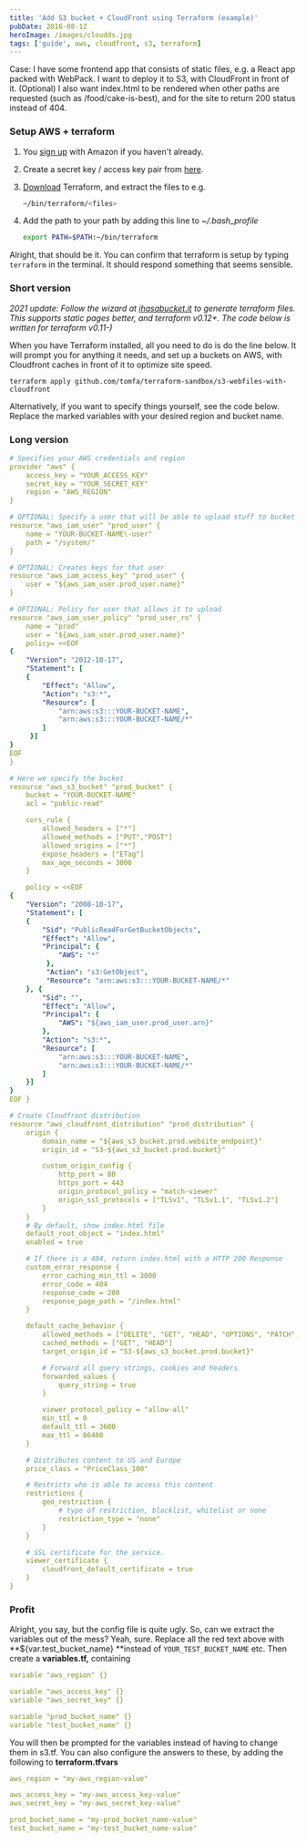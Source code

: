 ```yaml
---
title: 'Add S3 bucket + CloudFront using Terraform (example)'
pubDate: 2016-08-12
heroImage: /images/cloudds.jpg
tags: ['guide', aws, cloudfront, s3, terraform]
---
```


Case: I have some frontend app that consists of static files, e.g. a React app packed with WebPack. I want to deploy it to S3, with CloudFront in front of it. (Optional) I also want index.html to be rendered when other paths are requested (such as /food/cake-is-best), and for the site to return 200 status instead of 404.

### Setup AWS + terraform

1.  You [sign up](http://aws.amazon.com/s3/) with Amazon if you haven't already.

2.  Create a secret key / access key pair from [here](https://console.aws.amazon.com/iam/home?#security_credential).

3.  [Download](https://terraform.io/downloads.html) Terraform, and extract the files to e.g.
    ```bash
    ~/bin/terraform/<files>
    ```
4.  Add the path to your path by adding this line to _~/.bash_profile_
    ```bash
    export PATH=$PATH:~/bin/terraform
    ```

Alright, that should be it. You can confirm that terraform is setup by typing `terraform` in the terminal. It should respond something that seems sensible.

### Short version

_2021 update: Follow the wizard at [ihasabucket.it](https://ihasabucket.it/) to generate terraform files. This supports static pages better, and terraform v0.12+. The code below is written for terraform v0.11-)_

When you have Terraform installed, all you need to do is do the line below. It will prompt you for anything it needs, and set up a buckets on AWS, with Cloudfront caches in front of it to optimize site speed.

```
terraform apply github.com/tomfa/terraform-sandbox/s3-webfiles-with-cloudfront
```

Alternatively, if you want to specify things yourself, see the code below. Replace the marked variables with your desired region and bucket name.

### Long version

```yaml
# Specifies your AWS credentials and region
provider "aws" {
    access_key = "YOUR_ACCESS_KEY"
    secret_key = "YOUR_SECRET_KEY"
    region = "AWS_REGION"
}

# OPTIONAL: Specify a user that will be able to upload stuff to bucket
resource "aws_iam_user" "prod_user" {
    name = "YOUR-BUCKET-NAME\-user"
    path = "/system/"
}

# OPTIONAL: Creates keys for that user
resource "aws_iam_access_key" "prod_user" {
    user = "${aws_iam_user.prod_user.name}"
}

# OPTIONAL: Policy for user that allows it to upload
resource "aws_iam_user_policy" "prod_user_ro" {
    name = "prod"
    user = "${aws_iam_user.prod_user.name}"
    policy= <<EOF
{
    "Version": "2012-10-17",
    "Statement": [
    {
        "Effect": "Allow",
        "Action": "s3:*",
        "Resource": [
            "arn:aws:s3:::YOUR-BUCKET-NAME",
            "arn:aws:s3:::YOUR-BUCKET-NAME/*"
        ]
     }]
}
EOF
}

# Here we specify the bucket
resource "aws_s3_bucket" "prod_bucket" {
    bucket = "YOUR-BUCKET-NAME"
    acl = "public-read"

    cors_rule {
        allowed_headers = ["*"]
        allowed_methods = ["PUT","POST"]
        allowed_origins = ["*"]
        expose_headers = ["ETag"]
        max_age_seconds = 3000
    }

    policy = <<EOF
{
    "Version": "2008-10-17",
    "Statement": [
    {
        "Sid": "PublicReadForGetBucketObjects",
        "Effect": "Allow",
        "Principal": {
            "AWS": "*"
         },
         "Action": "s3:GetObject",
         "Resource": "arn:aws:s3:::YOUR-BUCKET-NAME/*"
    }, {
        "Sid": "",
        "Effect": "Allow",
        "Principal": {
            "AWS": "${aws_iam_user.prod_user.arn}"
        },
        "Action": "s3:*",
        "Resource": [
            "arn:aws:s3:::YOUR-BUCKET-NAME",
            "arn:aws:s3:::YOUR-BUCKET-NAME/*"
        ]
    }]
}
EOF }

# Create Cloudfront distribution
resource "aws_cloudfront_distribution" "prod_distribution" {
    origin {
        domain_name = "${aws_s3_bucket.prod.website_endpoint}"
        origin_id = "S3-${aws_s3_bucket.prod.bucket}"

        custom_origin_config {
            http_port = 80
            https_port = 443
            origin_protocol_policy = "match-viewer"
            origin_ssl_protocols = ["TLSv1", "TLSv1.1", "TLSv1.2"]
        }
    }
    # By default, show index.html file
    default_root_object = "index.html"
    enabled = true

    # If there is a 404, return index.html with a HTTP 200 Response
    custom_error_response {
        error_caching_min_ttl = 3000
        error_code = 404
        response_code = 200
        response_page_path = "/index.html"
    }

    default_cache_behavior {
        allowed_methods = ["DELETE", "GET", "HEAD", "OPTIONS", "PATCH", "POST", "PUT"]
        cached_methods = ["GET", "HEAD"]
        target_origin_id = "S3-${aws_s3_bucket.prod.bucket}"

        # Forward all query strings, cookies and headers
        forwarded_values {
            query_string = true
        }

        viewer_protocol_policy = "allow-all"
        min_ttl = 0
        default_ttl = 3600
        max_ttl = 86400
    }

    # Distributes content to US and Europe
    price_class = "PriceClass_100"

    # Restricts who is able to access this content
    restrictions {
        geo_restriction {
            # type of restriction, blacklist, whitelist or none
            restriction_type = "none"
        }
    }

    # SSL certificate for the service.
    viewer_certificate {
        cloudfront_default_certificate = true
    }
}
```

### Profit

Alright, you say, but the config file is quite ugly. So, can we extract the variables out of the mess? Yeah, sure. Replace all the red text above with **${var.test_bucket_name} **instead of `YOUR_TEST_BUCKET_NAME` etc. Then create a **variables.tf,** containing

```yaml
variable "aws_region" {}

variable "aws_access_key" {}
variable "aws_secret_key" {}

variable "prod_bucket_name" {}
variable "test_bucket_name" {}
```

You will then be prompted for the variables instead of having to change them in s3.tf. You can also configure the answers to these, by adding the following to **terraform.tfvars**

```yaml
aws_region = "my-aws_region-value"

aws_access_key = "my-aws_access_key-value"
aws_secret_key = "my-aws_secret_key-value"

prod_bucket_name = "my-prod_bucket_name-value"
test_bucket_name = "my-test_bucket_name-value"
```
